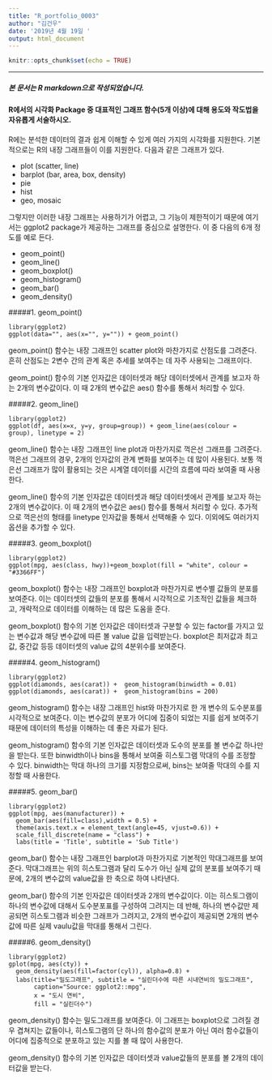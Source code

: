 ```yaml
---
title: "R_portfolio_0003"
author: "김건우"
date: '2019년 4월 19일 '
output: html_document
---
```


```r
knitr::opts_chunk$set(echo = TRUE)
```

----
##### 본 문서는 R markdown으로 작성되었습니다.

#### R에서의 시각화 Package 중 대표적인 그래프 함수(5개 이상)에 대해 용도와 작도법을 자유롭게 서술하시오.

 R에는 분석한 데이터의 결과 쉽게 이해할 수 있게 여러 가지의 시각화를 지원한다. 기본적으로는 R의 내장 그래프들이 이를 지원한다. 다음과 같은 그래프가 있다.

 - plot (scatter, line)
 - barplot (bar, area, box, density)
 - pie
 - hist
 - geo, mosaic

그렇지만 이러한 내장 그래프는 사용하기가 어렵고, 그 기능이 제한적이기 때문에 여기서는 ggplot2 package가 제공하는 그래프를 중심으로 설명한다. 이 중 다음의 6개 정도를 예로 든다.

 - geom_point()
 - geom_line()
 - geom_boxplot()
 - geom_histogram()
 - geom_bar()
 - geom_density()
 
#####1. geom_point()

```
library(ggplot2)
ggplot(data="", aes(x="", y="")) + geom_point()

```

 geom_point() 함수는 내장 그래프인 scatter plot와 마찬가지로 산점도를 그려준다.
 흔히 산점도는 2변수 간의 관계 혹은 추세를 보여주는 데 자주 사용되는 그래프이다.
 
 geom_point() 함수의 기본 인자값은 데이터셋과 해당 데이터셋에서 관계를 보고자 하는 2개의 변수값이다. 이 때 2개의 변수값은 aes() 함수를 통해서 처리할 수 있다. 
 

#####2. geom_line()

```
library(ggplot2)
ggplot(df, aes(x=x, y=y, group=group)) + geom_line(aes(colour = group), linetype = 2)

```

 geom_line() 함수는 내장 그래프인 line plot과 마찬가지로 꺽은선 그래프를 그려준다.
 꺽은선 그래프의 경우, 2개의 인자값의 관계 변화를 보여주는 데 많이 사용된다. 보통 꺽은선 그래프가 많이 활용되는 것은 시계열 데이터를 시간의 흐름에 따라 보여줄 때 사용한다.
 
 geom_line() 함수의 기본 인자값은 데이터셋과 해당 데이터셋에서 관계를 보고자 하는 2개의 변수값이다. 이 때 2개의 변수값은 aes() 함수를 통해서 처리할 수 있다. 추가적으로 꺽은선의 형태를 linetype 인자값을 통해서 선택해줄 수 있다. 이외에도 여러가지 옵션을 추가할 수 있다.
 
#####3. geom_boxplot()

```
library(ggplot2)
ggplot(mpg, aes(class, hwy))+geom_boxplot(fill = "white", colour = "#3366FF")
```

 geom_boxplot() 함수는 내장 그래프인 boxplot과 마찬가지로 변수별 값들의 분포를 보여준다. 이는 데이터셋의 값들의 분포를 통해서 시각적으로 기초적인 값들을 체크하고, 개략적으로 데이터를 이해하는 데 많은 도움을 준다.
 
 geom_boxplot() 함수의 기본 인자값은 데이터셋과 구분할 수 있는 factor를 가지고 있는 변수값과 해당 변수값에 따른 볼 value 값을 입력받는다. boxplot은 최저값과 최고값, 중간값 등등 데이터셋의 value 값의 4분위수를 보여준다.
 
#####4. geom_histogram()

```
library(ggplot2)
ggplot(diamonds, aes(carat)) +  geom_histogram(binwidth = 0.01)
ggplot(diamonds, aes(carat)) +  geom_histogram(bins = 200)
``` 

 geom_histogram() 함수는 내장 그래프인 hist와 마찬가지로 한 개 변수의 도수분포를 시각적으로 보여준다. 이는 변수값의 분포가 어디에 집중이 되었는 지를 쉽게 보여주기 때문에 데이터의 특성을 이해하는 데 좋은 자료가 된다.
 
 geom_histogram() 함수의 기본 인자값은 데이터셋과 도수의 분포를 볼 변수값 하나만을 받는다. 또한 binwidth이나 bins을 통해서 보여줄 히스토그램 막대의 수를 조정할 수 있다.  binwidth는 막대 하나의 크기를 지정함으로써, bins는 보여줄 막대의 수를 지정할 때 사용한다. 


#####5. geom_bar()

```
library(ggplot2)
ggplot(mpg, aes(manufacturer)) +
  geom_bar(aes(fill=class),width = 0.5) +
  theme(axis.text.x = element_text(angle=45, vjust=0.6)) +
  scale_fill_discrete(name = "class") +
  labs(title = 'Title', subtitle = 'Sub Title')

```

 geom_bar() 함수는 내장 그래프인 barplot과 마찬가지로 기본적인 막대그래프를 보여준다. 막대그래프는 위의 히스토그램과 달리 도수가 아닌 실제 값의 분포를 보여주기 때문에, 2개의 변수값의 value값을 한 축으로 하여 나타낸다.
 
 geom_bar() 함수의 기본 인자값은 데이터셋과 2개의 변수값이다. 이는 히스토그램이 하나의 변수값에 대해서 도수분포표를 구성하여 그려지는 데 반해, 하나의 변수값만 제공되면 히스토그램과 비슷한 그래프가 그려지고, 2개의 변수값이 제공되면 2개의 변수값에 따른 실제 vaulu값을 막대를 통해서 그린다.
 
#####6. geom_density()

```
library(ggplot2)
gplot(mpg, aes(cty)) +
  geom_density(aes(fill=factor(cyl)), alpha=0.8) +
  labs(title="밀도그래프", subtitle = "실린더수에 따른 시내연비의 밀도그래프",
       caption="Source: ggplot2::mpg",
       x = "도시 연비",
       fill = "실린더수")
```


 geom_density() 함수는 밀도그래프를 보여준다. 이 그래프는 boxplot으로 그려질 경우 겹쳐지는 값들이나, 히스토그램의 단 하나의 함수값의 분포가 아닌 여러 함수값들이 어디에 집중적으로 분포하고 있는 지를 볼 때 많이 사용한다.
 
  geom_density() 함수의 기본 인자값은 데이터셋과 value값들의 분포를 볼 2개의 데이터값을 받는다.